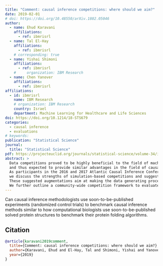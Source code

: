 ```yaml
---
title: "Comment: causal inference competitions: where should we aim?"
date: 2019-02-01
# doi: https://doi.org/10.48550/arXiv.1802.05046
author:
  - name: Ehud Karavani 
    affiliations:
      - ref: ibmrisrl
  - name: Tal El-Hay
    affiliations:
      - ref: ibmrisrl
    # corresponding: true
  - name: Yishai Shimoni
    affiliations: 
      - ref: ibmrisrl
    #     organization: IBM Research
  - name: Chen Yanover
    affiliations:
      - ref: ibmrisrl
affiliations: 
  - id: ibmrisrl
    name: IBM Research
    # organization: IBM Research
    country: Israel
    department: Machine Learning for Healthcare and Life Sciences
doi: https://doi.org/10.1214/18-STS679
categories:
  - causal inference
  - evaluations
# keywords: 
publication: "Statistical Science"
journal: 
  title: "Statistical Science"
pdf: https://projecteuclid.org/journals/statistical-science/volume-34/issue-1/Comment-Causal-Inference-Competitions-Where-Should-We-Aim/10.1214/18-STS679.pdf
abstract: >
  Data competitions proved to be highly beneficial to the field of machine learning, 
  and thus expected to provide similar advantages in the field of causal inference. 
  As participants in the 2016 and 2017 Atlantic Causal Inference Conference (ACIC) data competitions and co-organizers of the 2018 competition, 
  we discuss the strengths of simulation-based competitions and suggest potential extensions to address their limitations. 
  These suggested augmentations aim at making the data generating processes more realistic and gradually increase in complexity, allowing thorough investigations of algorithms’ performance. 
  We further outline a community-wide competition framework to evaluate an end-to-end causal inference pipeline, beginning with a causal question and a database, and ending with causal estimates.
---
```


Can causal inference methodologists use soon-to-be-published experiments
(randomized control trials)
to benchmark causal inference methods
similar to how computational biologists use soon-to-be-published solved 
protein structures to benchmark their protein folding algorithms.

<!-- figures -->

## Citation
```bibtex
@article{karavani2019comment,
  title={Comment: causal inference competitions: where should we aim?},
  author={Karavani, Ehud and El-Hay, Tal and Shimoni, Yishai and Yanover, Chen},
  year={2019}
}
```

